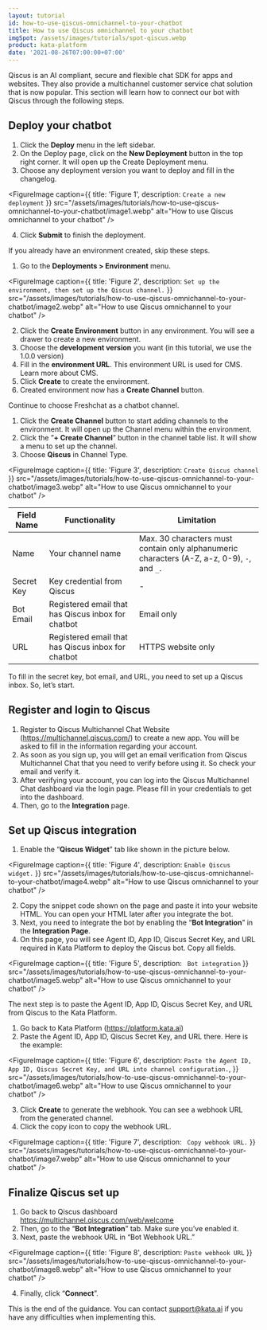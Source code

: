 ```yaml
---
layout: tutorial
id: how-to-use-qiscus-omnichannel-to-your-chatbot
title: How to use Qiscus omnichannel to your chatbot
imgSpot: /assets/images/tutorials/spot-qiscus.webp
product: kata-platform
date: '2021-08-26T07:00:00+07:00'
---
```


Qiscus is an AI compliant, secure and flexible chat SDK for apps and websites. They also provide a multichannel customer service chat solution that is now popular. This section will learn how to connect our bot with Qiscus through the following steps.

## Deploy your chatbot

1. Click the **Deploy** menu in the left sidebar.
2. On the Deploy page, click on the **New Deployment** button in the top right corner. It will open up the Create Deployment menu.
3. Choose any deployment version you want to deploy and fill in the changelog.

<FigureImage
  caption={{ title: 'Figure 1', description: `Create a new deployment` }}
  src="/assets/images/tutorials/how-to-use-qiscus-omnichannel-to-your-chatbot/image1.webp"
  alt="How to use Qiscus omnichannel to your chatbot"
/>

4. Click **Submit** to finish the deployment.

If you already have an environment created, skip these steps.

1. Go to the **Deployments > Environment** menu.

<FigureImage
  caption={{ title: 'Figure 2', description: `Set up the environment, then set up the Qiscus channel.` }}
  src="/assets/images/tutorials/how-to-use-qiscus-omnichannel-to-your-chatbot/image2.webp"
  alt="How to use Qiscus omnichannel to your chatbot"
/>

2. Click the **Create Environment** button in any environment. You will see a drawer to create a new environment.
3. Choose the **development version** you want (in this tutorial, we use the 1.0.0 version)
4. Fill in the **environment URL**. This environment URL is used for CMS. Learn more about CMS.
5. Click **Create** to create the environment.
6. Created environment now has a **Create Channel** button.

Continue to choose Freshchat as a chatbot channel.

1. Click the **Create Channel** button to start adding channels to the environment. It will open up the Channel menu within the environment.
2. Click the ”**+ Create Channel**” button in the channel table list. It will show a menu to set up the channel.
3. Choose **Qiscus** in Channel Type.

<FigureImage
  caption={{ title: 'Figure 3', description: `Create Qiscus channel` }}
  src="/assets/images/tutorials/how-to-use-qiscus-omnichannel-to-your-chatbot/image3.webp"
  alt="How to use Qiscus omnichannel to your chatbot"
/>

| Field Name | Functionality                                      | Limitation                                                                                  |
| ---------- | -------------------------------------------------- | ------------------------------------------------------------------------------------------- |
| Name       | Your channel name                                  | Max. 30 characters must contain only alphanumeric characters (A-Z, a-z, 0-9), `-`, and `_`. |
| Secret Key | Key credential from Qiscus                         | -                                                                                           |
| Bot Email  | Registered email that has Qiscus inbox for chatbot | Email only                                                                                  |
| URL        | Registered email that has Qiscus inbox for chatbot | HTTPS website only                                                                          |

To fill in the secret key, bot email, and URL, you need to set up a Qiscus inbox. So, let’s start.

## Register and login to Qiscus

1. Register to Qiscus Multichannel Chat Website (<a href="https://multichannel.qiscus.com/" target="_blank"><span>http</span>s://multichannel.qiscus.com/</a>) to create a new app. You will be asked to fill in the information regarding your account.
2. As soon as you sign up, you will get an email verification from Qiscus Multichannel Chat that you need to verify before using it. So check your email and verify it.
3. After verifying your account, you can log into the Qiscus Multichannel Chat dashboard via the login page. Please fill in your credentials to get into the dashboard.
4. Then, go to the **Integration** page.

## Set up Qiscus integration

1. Enable the “**Qiscus Widget**” tab like shown in the picture below.

<FigureImage
  caption={{ title: 'Figure 4', description: `Enable Qiscus widget.` }}
  src="/assets/images/tutorials/how-to-use-qiscus-omnichannel-to-your-chatbot/image4.webp"
  alt="How to use Qiscus omnichannel to your chatbot"
/>

2. Copy the snippet code shown on the page and paste it into your website HTML. You can open your HTML later after you integrate the bot.
3. Next, you need to integrate the bot by enabling the “**Bot Integration**” in the **Integration Page**.
4. On this page, you will see Agent ID, App ID, Qiscus Secret Key, and URL required in Kata Platform to deploy the Qiscus bot. Copy all fields.

<FigureImage
  caption={{ title: 'Figure 5', description: ` Bot integration` }}
  src="/assets/images/tutorials/how-to-use-qiscus-omnichannel-to-your-chatbot/image5.webp"
  alt="How to use Qiscus omnichannel to your chatbot"
/>

The next step is to paste the Agent ID, App ID, Qiscus Secret Key, and URL from Qiscus to the Kata Platform.

1. Go back to Kata Platform (<a href="https://platform.kata.ai" target="_blank"><span>http</span>s://platform.kata.ai</a>)
2. Paste the Agent ID, App ID, Qiscus Secret Key, and URL there. Here is the example:

<FigureImage
  caption={{
    title: 'Figure 6',
    description: `Paste the Agent ID, App ID, Qiscus Secret Key, and URL into channel configuration.`,
  }}
  src="/assets/images/tutorials/how-to-use-qiscus-omnichannel-to-your-chatbot/image6.webp"
  alt="How to use Qiscus omnichannel to your chatbot"
/>

3. Click **Create** to generate the webhook. You can see a webhook URL from the generated channel.
4. Click the copy icon to copy the webhook URL.

<FigureImage
  caption={{ title: 'Figure 7', description: ` Copy webhook URL.` }}
  src="/assets/images/tutorials/how-to-use-qiscus-omnichannel-to-your-chatbot/image7.webp"
  alt="How to use Qiscus omnichannel to your chatbot"
/>

## Finalize Qiscus set up

1. Go back to Qiscus dashboard <a href="https://multichannel.qiscus.com/web/welcome" target="_blank"><span>http</span>s://multichannel.qiscus.com/web/welcome</a>
2. Then, go to the “**Bot Integration**” tab. Make sure you’ve enabled it.
3. Next, paste the webhook URL in “Bot Webhook URL.”

<FigureImage
  caption={{ title: 'Figure 8', description: `Paste webhook URL` }}
  src="/assets/images/tutorials/how-to-use-qiscus-omnichannel-to-your-chatbot/image8.webp"
  alt="How to use Qiscus omnichannel to your chatbot"
/>

4. Finally, click “**Connect**”.

This is the end of the guidance. You can contact support@kata.ai if you have any difficulties when implementing this.
